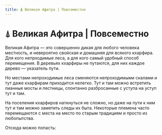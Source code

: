 ```yaml
---
title: ⍋ Великая Афитра | Повсеместно
---
```

# ⍋ Великая Афитра | Повсеместно


Великая Афитра — это совершенно дикая для любого человека местность, и невероятно свойская и домашняя для всякого кхарфира. Для кого непрходимые леса, а для кого самый удобный способ перемещения. В деревьях кхарфиры не путаются, для них каждое дерево — указатель пути.

Но местами непроходимые леса сменяются непроходимыми скалами и тут даже кхарфирам приходится нелегко. Тут и там можно встретить лианные мосты и лестницы, спонтанно разбросанные с уступа на уступ тут и там.

На поселения кхарфиров наткнуться не сложно, но даже на пути к ним тут и там можно заметить следы их быта. Некоторые племена часто перемещаются с места на место по старым традициям и просто из любопытства.

Отсюда можно попасть:<br/><br/>